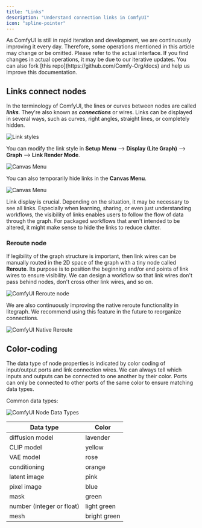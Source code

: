 ```yaml
---
title: "Links"
description: "Understand connection links in ComfyUI"
icon: "spline-pointer"
---
```


<Note>
As ComfyUI is still in rapid iteration and development, we are continuously improving it every day. Therefore, some operations mentioned in this article may change or be omitted. Please refer to the actual interface. If you find changes in actual operations, it may be due to our iterative updates. You can also fork [this repo](https://github.com/Comfy-Org/docs) and help us improve this documentation.
</Note>

## Links connect nodes

In the terminology of ComfyUI, the lines or curves between nodes are called **_links_**. They're also known as **_connections_** or wires. Links can be displayed in several ways, such as curves, right angles, straight lines, or completely hidden.

![Link styles](/images/interface/link/link_styles.jpg)

You can modify the link style in **Setup Menu** --> **Display (Lite Graph)** --> **Graph** --> **Link Render Mode**.

![Canvas Menu](/images/interface/link/render_mode.jpg)

You can also temporarily hide links in the **Canvas Menu**.

![Canvas Menu](/images/interface/link/canvas_menu.jpg)

Link display is crucial. Depending on the situation, it may be necessary to see all links. Especially when learning, sharing, or even just understanding workflows, the visibility of links enables users to follow the flow of data through the graph. For packaged workflows that aren't intended to be altered, it might make sense to hide the links to reduce clutter.

### Reroute node

If legibility of the graph structure is important, then link wires can be manually routed in the 2D space of the graph with a tiny node called **Reroute**. Its purpose is to position the beginning and/or end points of link wires to ensure visibility. We can design a workflow so that link wires don't pass behind nodes, don't cross other link wires, and so on.

![ComfyUI Reroute node](/images/interface/link/reroute.jpg)

We are also continuously improving the native reroute functionality in litegraph. We recommend using this feature in the future to reorganize connections.

![ComfyUI Native Reroute](/images/interface/link/native_reroute.jpg)

## Color-coding

The data type of node properties is indicated by color coding of input/output ports and link connection wires. We can always tell which inputs and outputs can be connected to one another by their color. Ports can only be connected to other ports of the same color to ensure matching data types.

Common data types:

![ComfyUI Node Data Types](/images/concepts/node/data_type.jpg)

| Data type                          | Color                                                                                                              |
|------------------------------------|--------------------------------------------------------------------------------------------------------------------|
| diffusion model                    | lavender                                                                                                           |
| CLIP model                         | yellow                                                                                                             |
| VAE model                          | rose                                                                                                               |
| conditioning                       | orange                                                                                                             |
| latent image                       | pink                                                                                                               |
| pixel image                        | blue                                                                                                               |
| mask                               | green                                                                                                              |
| number (integer or float)          | light green                                                                                                        |
| mesh                               | bright green                                                                                                       |
